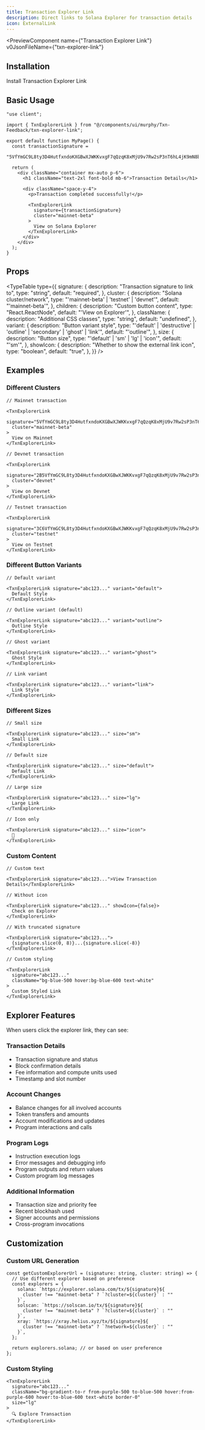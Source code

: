 ```yaml
---
title: Transaction Explorer Link
description: Direct links to Solana Explorer for transaction details
icon: ExternalLink
---
```


<PreviewComponent
  name={"Transaction Explorer Link"}
  v0JsonFileName={"txn-explorer-link"}
>
  <TxnExplorerLink
    signature="5VfYmGC9L8ty3D4HutfxndoKXGBwXJWKKvxgF7qQzqK8xMjU9v7Rw2sP3nT6hL4jK9mN8bC1dF2eG3hI5jK6lM7n"
    size="lg"
    variant="secondary"
  />
</PreviewComponent>

## Installation

<Steps>
 
<Step>
  Install Transaction Explorer Link
  <InstallationCommands
    packageUrl={`${process.env.NEXT_PUBLIC_BASE_URL}/r/tx-explorer-link.json`}
  />
</Step>

</Steps>

## Basic Usage

```tsx
"use client";

import { TxnExplorerLink } from "@/components/ui/murphy/Txn-Feedback/txn-explorer-link";

export default function MyPage() {
  const transactionSignature =
    "5VfYmGC9L8ty3D4HutfxndoKXGBwXJWKKvxgF7qQzqK8xMjU9v7Rw2sP3nT6hL4jK9mN8bC1dF2eG3hI5jK6lM7n";

  return (
    <div className="container mx-auto p-6">
      <h1 className="text-2xl font-bold mb-6">Transaction Details</h1>

      <div className="space-y-4">
        <p>Transaction completed successfully!</p>

        <TxnExplorerLink
          signature={transactionSignature}
          cluster="mainnet-beta"
        >
          View on Solana Explorer
        </TxnExplorerLink>
      </div>
    </div>
  );
}
```

## Props

<TypeTable
  type={{
    signature: {
      description: "Transaction signature to link to",
      type: "string",
      default: "required",
    },
    cluster: {
      description: "Solana cluster/network",
      type: "'mainnet-beta' | 'testnet' | 'devnet'",
      default: "'mainnet-beta'",
    },
    children: {
      description: "Custom button content",
      type: "React.ReactNode",
      default: "'View on Explorer'",
    },
    className: {
      description: "Additional CSS classes",
      type: "string",
      default: "undefined",
    },
    variant: {
      description: "Button variant style",
      type: "'default' | 'destructive' | 'outline' | 'secondary' | 'ghost' | 'link'",
      default: "'outline'",
    },
    size: {
      description: "Button size",
      type: "'default' | 'sm' | 'lg' | 'icon'",
      default: "'sm'",
    },
    showIcon: {
      description: "Whether to show the external link icon",
      type: "boolean",
      default: "true",
    },
  }}
/>

## Examples

### Different Clusters

```tsx
// Mainnet transaction

<TxnExplorerLink
  signature="5VfYmGC9L8ty3D4HutfxndoKXGBwXJWKKvxgF7qQzqK8xMjU9v7Rw2sP3nT6hL4jK9mN8bC1dF2eG3hI5jK6lM7n"
  cluster="mainnet-beta"
>
  View on Mainnet
</TxnExplorerLink>

// Devnet transaction

<TxnExplorerLink
  signature="2B5VfYmGC9L8ty3D4HutfxndoKXGBwXJWKKvxgF7qQzqK8xMjU9v7Rw2sP3nT6hL4jK9mN8bC1dF2eG3hI5jK6lM"
  cluster="devnet"
>
  View on Devnet
</TxnExplorerLink>

// Testnet transaction

<TxnExplorerLink
  signature="3C6VfYmGC9L8ty3D4HutfxndoKXGBwXJWKKvxgF7qQzqK8xMjU9v7Rw2sP3nT6hL4jK9mN8bC1dF2eG3hI5jK6lM"
  cluster="testnet"
>
  View on Testnet
</TxnExplorerLink>
```

### Different Button Variants

```tsx
// Default variant

<TxnExplorerLink signature="abc123..." variant="default">
  Default Style
</TxnExplorerLink>

// Outline variant (default)

<TxnExplorerLink signature="abc123..." variant="outline">
  Outline Style
</TxnExplorerLink>

// Ghost variant

<TxnExplorerLink signature="abc123..." variant="ghost">
  Ghost Style
</TxnExplorerLink>

// Link variant

<TxnExplorerLink signature="abc123..." variant="link">
  Link Style
</TxnExplorerLink>
```

### Different Sizes

```tsx
// Small size

<TxnExplorerLink signature="abc123..." size="sm">
  Small Link
</TxnExplorerLink>

// Default size

<TxnExplorerLink signature="abc123..." size="default">
  Default Link
</TxnExplorerLink>

// Large size

<TxnExplorerLink signature="abc123..." size="lg">
  Large Link
</TxnExplorerLink>

// Icon only

<TxnExplorerLink signature="abc123..." size="icon">
  🔗
</TxnExplorerLink>
```

### Custom Content

```tsx
// Custom text

<TxnExplorerLink signature="abc123...">View Transaction Details</TxnExplorerLink>

// Without icon

<TxnExplorerLink signature="abc123..." showIcon={false}>
  Check on Explorer
</TxnExplorerLink>

// With truncated signature

<TxnExplorerLink signature="abc123...">
  {signature.slice(0, 8)}...{signature.slice(-8)}
</TxnExplorerLink>

// Custom styling

<TxnExplorerLink
  signature="abc123..."
  className="bg-blue-500 hover:bg-blue-600 text-white"
>
  Custom Styled Link
</TxnExplorerLink>

```

## Explorer Features

When users click the explorer link, they can see:

### Transaction Details

- Transaction signature and status
- Block confirmation details
- Fee information and compute units used
- Timestamp and slot number

### Account Changes

- Balance changes for all involved accounts
- Token transfers and amounts
- Account modifications and updates
- Program interactions and calls

### Program Logs

- Instruction execution logs
- Error messages and debugging info
- Program outputs and return values
- Custom program log messages

### Additional Information

- Transaction size and priority fee
- Recent blockhash used
- Signer accounts and permissions
- Cross-program invocations

## Customization

### Custom URL Generation

```tsx
const getCustomExplorerUrl = (signature: string, cluster: string) => {
  // Use different explorer based on preference
  const explorers = {
    solana: `https://explorer.solana.com/tx/${signature}${
      cluster !== "mainnet-beta" ? `?cluster=${cluster}` : ""
    }`,
    solscan: `https://solscan.io/tx/${signature}${
      cluster !== "mainnet-beta" ? `?cluster=${cluster}` : ""
    }`,
    xray: `https://xray.helius.xyz/tx/${signature}${
      cluster !== "mainnet-beta" ? `?network=${cluster}` : ""
    }`,
  };

  return explorers.solana; // or based on user preference
};
```

### Custom Styling

```tsx
<TxnExplorerLink
  signature="abc123..."
  className="bg-gradient-to-r from-purple-500 to-blue-500 hover:from-purple-600 hover:to-blue-600 text-white border-0"
  size="lg"
>
  🔍 Explore Transaction
</TxnExplorerLink>
```
